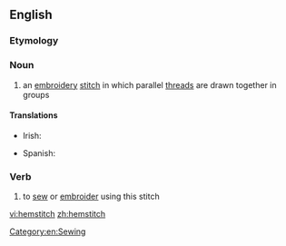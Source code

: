 ==English==

===Etymology===
{{compound|hem|stitch|lang=en}}

===Noun===
{{en-noun|es}}

# an [[embroidery]] [[stitch]] in which parallel [[thread]]s are drawn together in groups

====Translations====
{{trans-top|an embroidery stitch}}
* Irish: {{t|ga|greim fáithime|m}}
{{trans-mid}}
*Spanish: {{t|es|vainica|f}}
{{trans-bottom}}

===Verb===
{{en-verb|es}}

# to [[sew]] or [[embroider]] using this stitch

[[Category:en:Sewing]]

[[vi:hemstitch]]
[[zh:hemstitch]]
